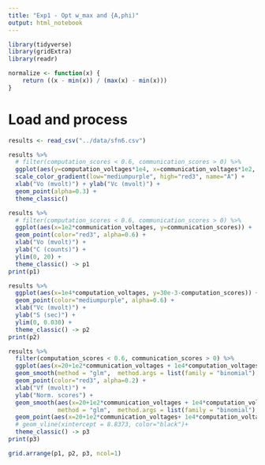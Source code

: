 ```yaml
---
title: "Exp1 - Opt w_max and {A,phi)"
output: html_notebook
---
```


```r
library(tidyverse)
library(gridExtra)
library(readr)

normalize <- function(x) {
    return ((x - min(x)) / (max(x) - min(x)))
}
```

# Load and process

```r
results <- read_csv("../data/sfn6.csv")
```

```r
results %>% 
  # filter(computation_scores < 0.6, communication_scores > 0) %>%
  ggplot(aes(y=computation_voltages*1e4, x=communication_voltages*1e2, color=As)) +
  scale_color_gradient(low="mediumpurple", high="red3", name="A") +
  xlab("Vo (mvolt)") + ylab("Vc (mvolt)") +
  geom_point(alpha=0.3) + 
  theme_classic()
```


```r
results %>% 
  # filter(computation_scores < 0.6, communication_scores > 0) %>%
  ggplot(aes(x=1e2*communication_voltages, y=communication_scores)) +
  geom_point(color="red3", alpha=0.6) + 
  xlab("Vo (mvolt)") +
  ylab("C (counts)") +
  ylim(0, 20) +
  theme_classic() -> p1
print(p1)
```

```r
results %>% 
  ggplot(aes(x=1e4*computation_voltages, y=30e-3-computation_scores)) +
  geom_point(color="mediumpurple", alpha=0.6) + 
  xlab("Vc (mvolt)") +
  ylab("S (sec)") +
  ylim(0, 0.030) +
  theme_classic() -> p2
print(p2)
```


```r
results %>% 
  filter(computation_scores < 0.6, communication_scores > 0) %>%
  ggplot(aes(x=20+1e2*communication_voltages + 1e4*computation_voltages, y=normalize(communication_scores))) +
  geom_smooth(method = "glm",  method.args = list(family = "binomial"), color="red3", alpha=0.5, se=FALSE) + 
  geom_point(color="red3", alpha=0.2) + 
  xlab("Vf (mvolt)") +
  ylab("Norm. scores") +
  geom_smooth(aes(x=20+1e2*communication_voltages + 1e4*computation_voltages, y=normalize(30e-3-computation_scores)), 
              method = "glm",  method.args = list(family = "binomial"), color="mediumpurple", se=FALSE) + 
  geom_point(aes(x=20+1e2*communication_voltages+ 1e4*computation_voltages, y=normalize(30e-3-computation_scores)), color="mediumpurple", alpha=0.2) + 
  # geom_vline(xintercept = 8.8373, color="black")+
  theme_classic() -> p3
print(p3)
```


```r
grid.arrange(p1, p2, p3, ncol=1)

```